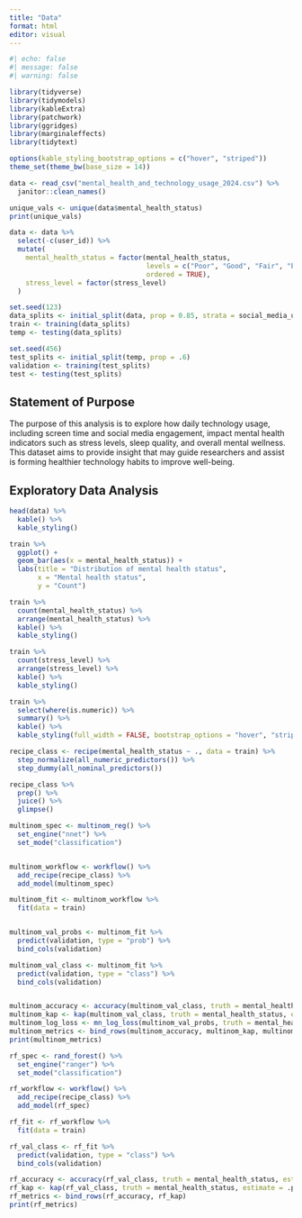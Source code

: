 ```yaml
---
title: "Data"
format: html
editor: visual
---
```


```r
#| echo: false
#| message: false
#| warning: false

library(tidyverse)
library(tidymodels)
library(kableExtra)
library(patchwork)
library(ggridges)
library(marginaleffects)
library(tidytext)

options(kable_styling_bootstrap_options = c("hover", "striped"))
theme_set(theme_bw(base_size = 14))
```

```r

data <- read_csv("mental_health_and_technology_usage_2024.csv") %>% 
  janitor::clean_names()

unique_vals <- unique(data$mental_health_status)
print(unique_vals)

data <- data %>% 
  select(-c(user_id)) %>% 
  mutate(
    mental_health_status = factor(mental_health_status,
                                  levels = c("Poor", "Good", "Fair", "Excellent"),
                                  ordered = TRUE),
    stress_level = factor(stress_level)
  )

```

```r

set.seed(123)
data_splits <- initial_split(data, prop = 0.85, strata = social_media_usage_hours)
train <- training(data_splits)
temp <- testing(data_splits)

set.seed(456)
test_splits <- initial_split(temp, prop = .6)
validation <- training(test_splits)
test <- testing(test_splits)
```

## Statement of Purpose

The purpose of this analysis is to explore how daily technology usage, including screen time and social media engagement, impact mental health indicators such as stress levels, sleep quality, and overall mental wellness. This dataset aims to provide insight that may guide researchers and assist is forming healthier technology habits to improve well-being.

## Exploratory Data Analysis

```r
head(data) %>%
  kable() %>%
  kable_styling()
```

```r
train %>%
  ggplot() +
  geom_bar(aes(x = mental_health_status)) +
  labs(title = "Distribution of mental health status",
       x = "Mental health status",
       y = "Count")
```

```r
train %>%
  count(mental_health_status) %>%
  arrange(mental_health_status) %>%
  kable() %>%
  kable_styling()

train %>%
  count(stress_level) %>%
  arrange(stress_level) %>%
  kable() %>%
  kable_styling()
```

```r
train %>%
  select(where(is.numeric)) %>%
  summary() %>%
  kable() %>%
  kable_styling(full_width = FALSE, bootstrap_options = "hover", "striped")

```

```r

recipe_class <- recipe(mental_health_status ~ ., data = train) %>%
  step_normalize(all_numeric_predictors()) %>%
  step_dummy(all_nominal_predictors())

recipe_class %>%
  prep() %>%
  juice() %>%
  glimpse()
```

```r

multinom_spec <- multinom_reg() %>% 
  set_engine("nnet") %>% 
  set_mode("classification")


multinom_workflow <- workflow() %>% 
  add_recipe(recipe_class) %>% 
  add_model(multinom_spec)

multinom_fit <- multinom_workflow %>% 
  fit(data = train)


multinom_val_probs <- multinom_fit %>% 
  predict(validation, type = "prob") %>% 
  bind_cols(validation)

multinom_val_class <- multinom_fit %>% 
  predict(validation, type = "class") %>% 
  bind_cols(validation)


multinom_accuracy <- accuracy(multinom_val_class, truth = mental_health_status, estimate = .pred_class)
multinom_kap <- kap(multinom_val_class, truth = mental_health_status, estimate = .pred_class)
multinom_log_loss <- mn_log_loss(multinom_val_probs, truth = mental_health_status, starts_with(".pred_"))
multinom_metrics <- bind_rows(multinom_accuracy, multinom_kap, multinom_log_loss)
print(multinom_metrics)

```

```r
rf_spec <- rand_forest() %>% 
  set_engine("ranger") %>% 
  set_mode("classification")

rf_workflow <- workflow() %>% 
  add_recipe(recipe_class) %>% 
  add_model(rf_spec)

rf_fit <- rf_workflow %>% 
  fit(data = train)

rf_val_class <- rf_fit %>% 
  predict(validation, type = "class") %>% 
  bind_cols(validation)

rf_accuracy <- accuracy(rf_val_class, truth = mental_health_status, estimate = .pred_class)
rf_kap <- kap(rf_val_class, truth = mental_health_status, estimate = .pred_class)
rf_metrics <- bind_rows(rf_accuracy, rf_kap)
print(rf_metrics)


```
